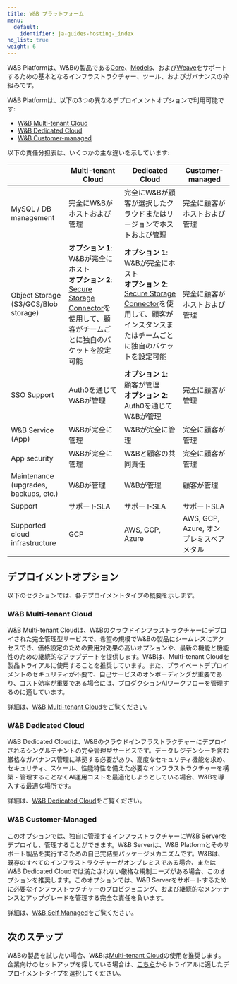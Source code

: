 ```yaml
---
title: W&B プラットフォーム
menu:
  default:
    identifier: ja-guides-hosting-_index
no_list: true
weight: 6
---
```


W&B Platformは、W&Bの製品である[Core](/ja/guides/core)、[Models](/ja/guides/models/)、および[Weave](/ja/guides/weave/)をサポートするための基本となるインフラストラクチャー、ツール、およびガバナンスの枠組みです。

W&B Platformは、以下の3つの異なるデプロイメントオプションで利用可能です:

* [W&B Multi-tenant Cloud](#wb-multi-tenant-cloud)
* [W&B Dedicated Cloud](#wb-dedicated-cloud)
* [W&B Customer-managed](#wb-customer-managed)

以下の責任分担表は、いくつかの主な違いを示しています:

|                                      | Multi-tenant Cloud                        | Dedicated Cloud                                                                 | Customer-managed |
|--------------------------------------|-------------------------------------------|---------------------------------------------------------------------------------|------------------|
| MySQL / DB management                | 完全にW&Bがホストおよび管理               | 完全にW&Bが顧客が選択したクラウドまたはリージョンでホストおよび管理             | 完全に顧客がホストおよび管理 |
| Object Storage (S3/GCS/Blob storage) | **オプション 1**: W&Bが完全にホスト<br />**オプション 2**: [Secure Storage Connector](/ja/guides/hosting/data-security/secure-storage-connector)を使用して、顧客がチームごとに独自のバケットを設定可能 | **オプション 1**: W&Bが完全にホスト<br />**オプション 2**: [Secure Storage Connector](/ja/guides/hosting/data-security/secure-storage-connector)を使用して、顧客がインスタンスまたはチームごとに独自のバケットを設定可能 | 完全に顧客がホストおよび管理 |
| SSO Support                          | Auth0を通じてW&Bが管理                   | **オプション 1**: 顧客が管理<br />**オプション 2**: Auth0を通じてW&Bが管理       | 完全に顧客が管理   |
| W&B Service (App)                    | W&Bが完全に管理                          | W&Bが完全に管理                                                                 | 完全に顧客が管理         |
| App security                         | W&Bが完全に管理                          | W&Bと顧客の共同責任                                                             | 完全に顧客が管理         |
| Maintenance (upgrades, backups, etc.)| W&Bが管理                               | W&Bが管理                                                                      | 顧客が管理 |
| Support                              | サポートSLA                             | サポートSLA                                                                     | サポートSLA |
| Supported cloud infrastructure       | GCP                                     | AWS, GCP, Azure                                                                | AWS, GCP, Azure, オンプレミスベアメタル |

## デプロイメントオプション
以下のセクションでは、各デプロイメントタイプの概要を示します。

### W&B Multi-tenant Cloud
W&B Multi-tenant Cloudは、W&Bのクラウドインフラストラクチャーにデプロイされた完全管理型サービスで、希望の規模でW&Bの製品にシームレスにアクセスでき、価格設定のための費用対効果の高いオプションや、最新の機能と機能性のための継続的なアップデートを提供します。W&Bは、Multi-tenant Cloudを製品トライアルに使用することを推奨しています。また、プライベートデプロイメントのセキュリティが不要で、自己サービスのオンボーディングが重要であり、コスト効率が重要である場合には、プロダクションAIワークフローを管理するのに適しています。

詳細は、[W&B Multi-tenant Cloud](/ja/guides/hosting/#wb-multi-tenant-cloud)をご覧ください。

### W&B Dedicated Cloud
W&B Dedicated Cloudは、W&Bのクラウドインフラストラクチャーにデプロイされるシングルテナントの完全管理型サービスです。データレジデンシーを含む厳格なガバナンス管理に準拠する必要があり、高度なセキュリティ機能を求め、セキュリティ、スケール、性能特性を備えた必要なインフラストラクチャーを構築・管理することなくAI運用コストを最適化しようとしている場合、W&Bを導入する最適な場所です。

詳細は、[W&B Dedicated Cloud](/ja/guides/hosting/hosting-options/dedicated_cloud/)をご覧ください。

### W&B Customer-Managed
このオプションでは、独自に管理するインフラストラクチャーにW&B Serverをデプロイし、管理することができます。W&B Serverは、W&B Platformとそのサポート製品を実行するための自己完結型パッケージメカニズムです。W&Bは、既存のすべてのインフラストラクチャーがオンプレミスである場合、またはW&B Dedicated Cloudでは満たされない厳格な規制ニーズがある場合、このオプションを推奨します。このオプションでは、W&B Serverをサポートするために必要なインフラストラクチャーのプロビジョニング、および継続的なメンテナンスとアップグレードを管理する完全な責任を負います。

詳細は、[W&B Self Managed](/ja/guides/hosting/hosting-options/self-managed/)をご覧ください。

## 次のステップ

W&Bの製品を試したい場合、W&Bは[Multi-tenant Cloud](https://wandb.ai/home)の使用を推奨します。企業向けのセットアップを探している場合は、[こちら](https://wandb.ai/site/enterprise-trial)からトライアルに適したデプロイメントタイプを選択してください。